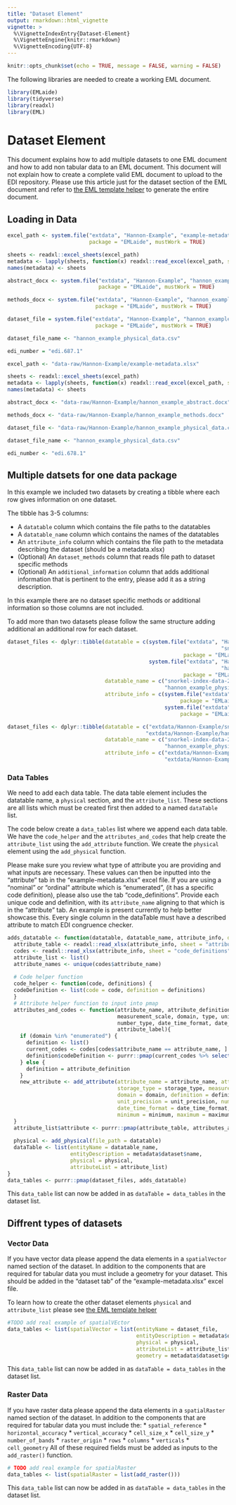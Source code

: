 ```yaml
---
title: "Dataset Element"
output: rmarkdown::html_vignette
vignette: >
  %\VignetteIndexEntry{Dataset-Element}
  %\VignetteEngine{knitr::rmarkdown}
  %\VignetteEncoding{UTF-8}
---
```


```r
knitr::opts_chunk$set(echo = TRUE, message = FALSE, warning = FALSE)
```
The following libraries are needed to create a working EML document. 
```r
library(EMLaide)
library(tidyverse)
library(readxl)
library(EML)
```

# Dataset Element 
This document explains how to add multiple datasets to one EML document and how to 
add non tabular data to an EML document. This document will not explain how to create a complete valid EML document to upload to the EDI repository. Please use this article just for the dataset section of the EML document and refer to [the EML template helper](https://cvpia-osc.github.io/EMLaide//articles/creating-EML.html) to generate the entire document. 

## Loading in Data 
```r
excel_path <- system.file("extdata", "Hannon-Example", "example-metadata.xlsx", 
                          package = "EMLaide", mustWork = TRUE)

sheets <- readxl::excel_sheets(excel_path)
metadata <- lapply(sheets, function(x) readxl::read_excel(excel_path, sheet = x))
names(metadata) <- sheets

abstract_docx <- system.file("extdata", "Hannon-Example", "hannon_example_abstract.docx", 
                             package = "EMLaide", mustWork = TRUE)

methods_docx <- system.file("extdata", "Hannon-Example", "hannon_example_methods.docx", 
                            package = "EMLaide", mustWork = TRUE)

dataset_file = system.file("extdata", "Hannon-Example", "hannon_example_physical_data.csv",
                            package = "EMLaide", mustWork = TRUE)

dataset_file_name <- "hannon_example_physical_data.csv"

edi_number = "edi.687.1"
```

```r
excel_path <- "data-raw/Hannon-Example/example-metadata.xlsx"

sheets <- readxl::excel_sheets(excel_path)
metadata <- lapply(sheets, function(x) readxl::read_excel(excel_path, sheet = x))
names(metadata) <- sheets

abstract_docx <- "data-raw/Hannon-Example/hannon_example_abstract.docx"

methods_docx <- "data-raw/Hannon-Example/hannon_example_methods.docx"

dataset_file <- "data-raw/Hannon-Example/hannon_example_physical_data.csv"

dataset_file_name <- "hannon_example_physical_data.csv"

edi_number <- "edi.678.1"
```

## Multiple datsets for one data package
In this example we included two datasets by creating a tibble where each row gives information on one dataset. 

The tibble has 3-5 columns:

* A `datatable` column which contains the file paths to the datatables
* A `datatable_name` column which contains the names of the datatables
* An `attribute_info` column which contains the file path to the metadata describing the dataset (should be a metadata.xlsx)
* (Optional) An `dataset_methods` column that reads file path to dataset specific methods
* (Optional) An `additional_information` column that adds additional information that is pertinent to the entry, please add it as a string description. 

In this example there are no dataset specific methods or additional information so those columns are not included. 

To add more than two datasets please follow the same structure adding additional an additional row for each dataset. 

```r
dataset_files <- dplyr::tibble(datatable = c(system.file("extdata", "Hannon-Example",
                                                                    "snorkel-index-data-2015-2020.csv",
                                                        package = "EMLaide", mustWork = TRUE),
                                             system.file("extdata", "Hannon-Example",
                                                                    "hannon_example_physical_data.csv",
                                                        package = "EMLaide", mustWork = TRUE)),
                               datatable_name = c("snorkel-index-data-2015-2020.csv",
                                                  "hannon_example_physical_data.csv"),
                               attribute_info = c(system.file("extdata", "Hannon-Example", "example-metadata.xlsx",
                                                       package = "EMLaide", mustWork = TRUE),
                                                  system.file("extdata", "Hannon-Example", "example-metadata.xlsx",
                                                       package = "EMLaide", mustWork = TRUE)))

```

```r
dataset_files <- dplyr::tibble(datatable = c("extdata/Hannon-Example/snorkel-index-data-2015-2020.csv",
                                            "extdata/Hannon-Example/hannon_example_physical_data.csv"),
                               datatable_name = c("snorkel-index-data-2015-2020.csv", 
                                                  "hannon_example_physical_data.csv"),
                               attribute_info = c("extdata/Hannon-Example/snorkel-index-metadata.xlsx",
                                                  "extdata/Hannon-Example/example-metadata.xlsx")

```
### Data Tables 
We need to add each data table. The data table element includes the datatable name,  a `physical` section, and the `attribute_list`. These sections are all lists which must be created first then added to a named `dataTable` list.

The code below create a `data_tables` list where we append each data table. We have the `code_helper` and the `attributes_and_codes` that help create the  `attribute_list` using the `add_attribute` function. We create the `physical` 
element using the `add_physical` function. 

Please make sure you review what type of attribute you are providing and what inputs are necessary. 
These values can then be inputted into the "attribute" tab in the "example-metadata.xlsx" excel file. If you
are using a "nominal" or "ordinal" attribute which is "enumerated", (it has a specific 
code definition), please also use the tab "code_definitions". Provide each
unique code and definition, with its `attribute_name` aligning to that which is in the
"attribute" tab. An example is present currently to help better showcase this. Every single 
column in the dataTable must have a described attribute to match EDI congruence checker. 

```r
adds_datatable <- function(datatable, datatable_name, attribute_info, dataset_methods = NULL, additional_info = NULL){
  attribute_table <- readxl::read_xlsx(attribute_info, sheet = "attribute")
  codes <- readxl::read_xlsx(attribute_info, sheet = "code_definitions")
  attribute_list <- list()
  attribute_names <- unique(codes$attribute_name)
  
  # Code helper function 
  code_helper <- function(code, definitions) {
  codeDefinition <- list(code = code, definition = definitions)
  }
  # Attribute helper function to input into pmap
  attributes_and_codes <- function(attribute_name, attribute_definition, storage_type, 
                                   measurement_scale, domain, type, units, unit_precision, 
                                   number_type, date_time_format, date_time_precision, minimum, maximum, 
                                   attribute_label){
    if (domain %in% "enumerated") { 
      definition <- list()
      current_codes <- codes[codes$attribute_name == attribute_name, ]
      definition$codeDefinition <- purrr::pmap(current_codes %>% select(-attribute_name), code_helper) 
    } else {
      definition = attribute_definition
    }
    new_attribute <- add_attribute(attribute_name = attribute_name, attribute_definition = attribute_definition,
                                   storage_type = storage_type, measurement_scale = measurement_scale, 
                                   domain = domain, definition = definition, type = type, units = units, 
                                   unit_precision = unit_precision, number_type = number_type, 
                                   date_time_format = date_time_format, date_time_precision = date_time_precision, 
                                   minimum = minimum, maximum = maximum, attribute_label = attribute_label)
  }
  attribute_list$attribute <- purrr::pmap(attribute_table, attributes_and_codes)
  
  physical <- add_physical(file_path = datatable)
  dataTable <- list(entityName = datatable_name,
                    entityDescription = metadata$dataset$name,
                    physical = physical,
                    attributeList = attribute_list)
}
data_tables <- purrr::pmap(dataset_files, adds_datatable) 
```
This `data_table` list can now be added in as `dataTable = data_tables` in the dataset list. 

## Diffrent types of datasets 

### Vector Data 
If you have vector data please append the data elements in a `spatialVector` named section of the dataset. In addition to the components that are required for tabular data you must include a geometry for your dataset. This should be added in the "dataset tab" of the "example-metadata.xlsx" excel file. 

To learn how to create the other dataset elements `physical` and `attribute_list` please see [the EML template helper](https://cvpia-osc.github.io/EMLaide//articles/creating-EML.html)

```r
#TODO add real example of spatialVEctor
data_tables <- list(spatialVector = list(entityName = dataset_file,
                                         entityDescription = metadata$dataset$name,
                                         physical = physical,
                                         attributeList = attribute_list,
                                         geometry = metadata$dataset$geometry))
```
This `data_table` list can now be added in as `dataTable = data_tables` in the dataset list. 

### Raster Data 
If you have raster data please append the data elements in a `spatialRaster` named section of the dataset. In addition to the components that are required for tabular data you must include the:
* `spatial_reference`
* `horizontal_accuracy`
* `vertical_accuracy`
* `cell_size_x`
* `cell_size_y`
* `number_of_bands`
* `raster_origin`
* `rows`
* `columns`
* `verticals`
* `cell_geometry` 
All of these required fields must be added as inputs to the `add_raster()` function. 
```r
# TODO add real example for spatialRaster
data_tables <- list(spatialRaster = list(add_raster()))
```
This `data_table` list can now be added in as `dataTable = data_tables` in the dataset list. 


